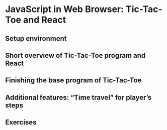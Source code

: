 # JavaScript in Web Browser: Tic-Tac-Toe and React

## Setup environment

## Short overview of Tic-Tac-Toe program and React

## Finishing the base program of Tic-Tac-Toe

## Additional features: "Time travel" for player's steps

## Exercises {-}